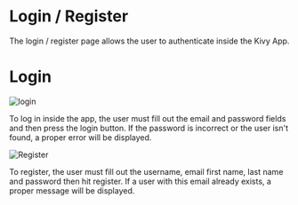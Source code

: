 # Login / Register

The login / register page allows the user to authenticate inside the Kivy App.

# Login

![login](/docs/mobile/login.jpeg)

To log in inside the app, the user must fill out the email and password fields and then press the login button. If the password is incorrect or the user isn't found, a proper error will be displayed.

![Register](/docs/mobile/register.jpeg)

To register, the user must fill out the username, email first name, last name and password then hit register. If a user with this email already exists, a proper message will be displayed.
